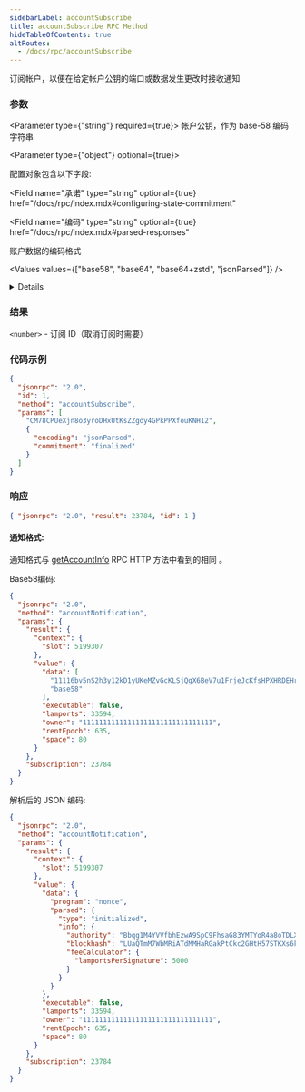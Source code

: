 ```yaml
---
sidebarLabel: accountSubscribe
title: accountSubscribe RPC Method
hideTableOfContents: true
altRoutes:
  - /docs/rpc/accountSubscribe
---
```


订阅帐户，以便在给定帐户公钥的端口或数据发生更改时接收通知

<DocSideBySide>

<DocLeftSide>

### 参数

<Parameter type={"string"} required={true}>
  帐户公钥，作为 base-58 编码字符串
</Parameter>

<Parameter type={"object"} optional={true}>

  配置对象包含以下字段:

<Field
  name="承诺"
  type="string"
  optional={true}
  href="/docs/rpc/index.mdx#configuring-state-commitment"
></Field>

<Field 
  name="编码"
  type="string"
  optional={true}
  href="/docs/rpc/index.mdx#parsed-responses"
>

  账户数据的编码格式

<Values values={["base58", "base64", "base64+zstd", "jsonParsed"]} />

<details>

- `base58` 是慢的。
- `jsonParsed` 编码尝试使用特定于程序的状态解析器返回更多人类可读且明确的帐户状态数据
- 如果`jsonParsed`请求但无法找到解析器，则该字段将回退为二进制编码，当该`data`字段为type时可检测到`string`。

</details>

</Field>

</Parameter>

### 结果

`<number>` - 订阅 ID（取消订阅时需要）

</DocLeftSide>

<DocRightSide>

### 代码示例

```json
{
  "jsonrpc": "2.0",
  "id": 1,
  "method": "accountSubscribe",
  "params": [
    "CM78CPUeXjn8o3yroDHxUtKsZZgoy4GPkPPXfouKNH12",
    {
      "encoding": "jsonParsed",
      "commitment": "finalized"
    }
  ]
}
```

### 响应

```json
{ "jsonrpc": "2.0", "result": 23784, "id": 1 }
```

</DocRightSide>
</DocSideBySide>

#### 通知格式:

通知格式与
[getAccountInfo](/docs/rpc/http/getAccountInfo) RPC HTTP 方法中看到的相同 。

Base58编码:

```json
{
  "jsonrpc": "2.0",
  "method": "accountNotification",
  "params": {
    "result": {
      "context": {
        "slot": 5199307
      },
      "value": {
        "data": [
          "11116bv5nS2h3y12kD1yUKeMZvGcKLSjQgX6BeV7u1FrjeJcKfsHPXHRDEHrBesJhZyqnnq9qJeUuF7WHxiuLuL5twc38w2TXNLxnDbjmuR",
          "base58"
        ],
        "executable": false,
        "lamports": 33594,
        "owner": "11111111111111111111111111111111",
        "rentEpoch": 635,
        "space": 80
      }
    },
    "subscription": 23784
  }
}
```

解析后的 JSON 编码:

```json
{
  "jsonrpc": "2.0",
  "method": "accountNotification",
  "params": {
    "result": {
      "context": {
        "slot": 5199307
      },
      "value": {
        "data": {
          "program": "nonce",
          "parsed": {
            "type": "initialized",
            "info": {
              "authority": "Bbqg1M4YVVfbhEzwA9SpC9FhsaG83YMTYoR4a8oTDLX",
              "blockhash": "LUaQTmM7WbMRiATdMMHaRGakPtCkc2GHtH57STKXs6k",
              "feeCalculator": {
                "lamportsPerSignature": 5000
              }
            }
          }
        },
        "executable": false,
        "lamports": 33594,
        "owner": "11111111111111111111111111111111",
        "rentEpoch": 635,
        "space": 80
      }
    },
    "subscription": 23784
  }
}
```
